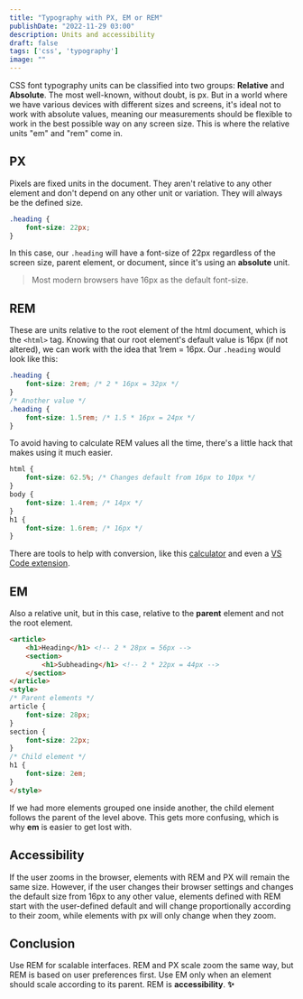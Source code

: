 ```yaml
---
title: "Typography with PX, EM or REM"
publishDate: "2022-11-29 03:00"
description: Units and accessibility
draft: false
tags: ['css', 'typography']
image: ""
---
```


CSS font typography units can be classified into two groups: **Relative** and **Absolute**.
The most well-known, without doubt, is px. But in a world where we have various devices with different sizes and screens, it's ideal not to work with absolute values, meaning our measurements should be flexible to work in the best possible way on any screen size. This is where the relative units "em" and "rem" come in.

## PX
Pixels are fixed units in the document. They aren't relative to any other element and don't depend on any other unit or variation. They will always be the defined size.
```css
.heading {
    font-size: 22px;
}
```
In this case, our `.heading` will have a font-size of 22px regardless of the screen size, parent element, or document, since it's using an **absolute** unit.
> Most modern browsers have 16px as the default font-size.
> 
## REM
These are units relative to the root element of the html document, which is the `<html>` tag.
Knowing that our root element's default value is 16px (if not altered), we can work with the idea that 1rem = 16px.
Our `.heading` would look like this:
```css
.heading {
    font-size: 2rem; /* 2 * 16px = 32px */
}
/* Another value */
.heading {
    font-size: 1.5rem; /* 1.5 * 16px = 24px */
}
```
To avoid having to calculate REM values all the time, there's a little hack that makes using it much easier.
```css
html {
    font-size: 62.5%; /* Changes default from 16px to 10px */
}
body {
    font-size: 1.4rem; /* 14px */
}
h1 {
    font-size: 1.6rem; /* 16px */
}
```
There are tools to help with conversion, like this <a target="_blank" href="https://nekocalc.com/px-to-rem-converter">calculator</a> and even a <a target="_blank" href="https://marketplace.visualstudio.com/items?itemName=sainoba.px-to-rem">VS Code extension</a>.

## EM
Also a relative unit, but in this case, relative to the **parent** element and not the root element.
```html
<article>
    <h1>Heading</h1> <!-- 2 * 28px = 56px -->
    <section>
        <h1>Subheading</h1> <!-- 2 * 22px = 44px -->
    </section>
</article>
<style>
/* Parent elements */
article {
    font-size: 28px;
}
section {
    font-size: 22px;
}
/* Child element */
h1 {
    font-size: 2em;
}
</style>
```
If we had more elements grouped one inside another, the child element follows the parent of the level above. This gets more confusing, which is why **em** is easier to get lost with.

## Accessibility
If the user zooms in the browser, elements with REM and PX will remain the same size.
However, if the user changes their browser settings and changes the default size from 16px to any other value, elements defined with REM start with the user-defined default and will change proportionally according to their zoom, while elements with px will only change when they zoom.

## Conclusion
Use REM for scalable interfaces. REM and PX scale zoom the same way, but REM is based on user preferences first. Use EM only when an element should scale according to its parent. REM is **accessibility**. **✨**